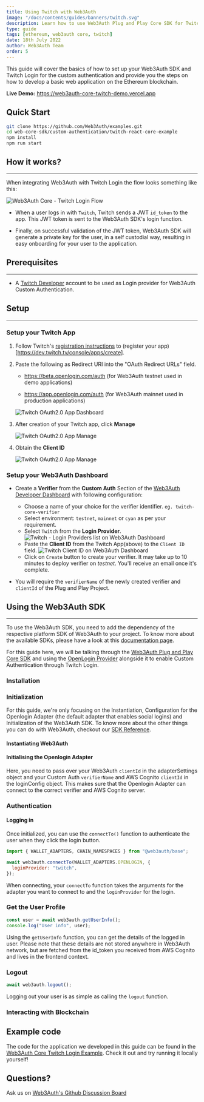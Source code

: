 ```yaml
---
title: Using Twitch with Web3Auth
image: "/docs/contents/guides/banners/twitch.svg"
description: Learn how to use Web3Auth Plug and Play Core SDK for Twitch Custom Authentication.
type: guide
tags: [ethereum, web3auth core, twitch]
date: 18th July 2022
author: Web3Auth Team
order: 5
---
```





<SEO
  title="Using Twitch with Web3Auth"
  description="Learn how to use Web3Auth Plug and Play Core SDK  for Twitch Custom Authentication."
  image="https://web3auth.io/docs/contents/guides/banners/twitch.svg"
  slug="/guides/twitch"
/>

This guide will cover the basics of how to set up your Web3Auth SDK and Twitch Login for the custom authentication and provide you the steps on how to
develop a basic web application on the Ethereum blockchain.

**Live Demo:** https://web3auth-core-twitch-demo.vercel.app

## Quick Start

```bash
git clone https://github.com/Web3Auth/examples.git
cd web-core-sdk/custom-authentication/twitch-react-core-example
npm install
npm run start
```

## How it works?

---

When integrating Web3Auth with Twitch Login the flow looks something like this:

![Web3Auth Core - Twitch Login Flow](/images/implicit-flow.svg)

- When a user logs in with `Twitch`, Twitch sends a JWT `id_token` to the app. This JWT token is sent to the Web3Auth SDK's login function.

- Finally, on successful validation of the JWT token, Web3Auth SDK will generate a private key for the user, in a self custodial way, resulting in
  easy onboarding for your user to the application.

## Prerequisites

---

<Web3AuthPrerequisites />

- A [Twitch Developer](https://dev.twitch.tv/console/apps/create) account to be used as Login provider for Web3Auth Custom Authentication.

## Setup

---

### Setup your Twitch App

1. Follow Twitch's [registration instructions](https://dev.twitch.tv/docs/authentication/#registration) to (register your
   app)[https://dev.twitch.tv/console/apps/create].
2. Paste the following as Redirect URI into the "OAuth Redirect URLs" field.

   - https://beta.openlogin.com/auth (for Web3Auth testnet used in demo applications)

   - https://app.openlogin.com/auth (for Web3Auth mainnet used in production applications)

   ![Twitch OAuth2.0 App Dashboard](/contents/social-providers/twitch/twitch-app.png)

3. After creation of your Twitch app, click **Manage**

   ![Twitch OAuth2.0 App Manage](/contents/social-providers/twitch/twitch-manage.png)

4. Obtain the **Client ID**

   ![Twitch OAuth2.0 App Manage](/contents/social-providers/twitch/twitch-client-id.png)

### Setup your Web3Auth Dashboard

<SetupWeb3AuthDashboard />

- Create a **Verifier** from the **Custom Auth** Section of the [Web3Auth Developer Dashboard](https://dashboard.web3auth.io/) with following
  configuration:

  - Choose a name of your choice for the verifier identifier. `eg. twitch-core-verifier`
  - Select environment: `testnet`, `mainnet` or `cyan` as per your requirement.
  - Select `Twitch` from the **Login Provider**. ![Twitch - Login Providers list on Web3Auth Dashboard](/dashboard/verifiers/login-providers-list.png)
  - Paste the **Client ID** from the Twitch App(above) to the `Client ID` field.
    ![Twitch Client ID on Web3Auth Dashboard](/dashboard/verifiers/twitch-verifier.png)
  - Click on `Create` button to create your verifier. It may take up to 10 minutes to deploy verifier on _testnet_. You'll receive an email once it's
    complete.

- You will require the `verifierName` of the newly created verifier and `clientId` of the Plug and Play Project.

## Using the Web3Auth SDK

---

To use the Web3Auth SDK, you need to add the dependency of the respective platform SDK of Web3Auth to your project. To know more about the available
SDKs, please have a look at this [documentation page](/docs/sdk).

For this guide here, we will be talking through the [Web3Auth Plug and Play Core SDK](/sdk/web/core) and using the
[OpenLogin Provider](/sdk/web/openlogin) alongside it to enable Custom Authentication through Twitch Login.

<SetupBaseProject />

### Installation

<Installation />

### Initialization

<InitializationIntro />

For this guide, we're only focusing on the Instantiation, Configuration for the Openlogin Adapter (the default adapter that enables social logins) and
Initialization of the Web3Auth SDK. To know more about the other things you can do with Web3Auth, checkout our [SDK Reference](/sdk/web/core).

#### Instantiating Web3Auth

<InstantiationWeb3Auth />

#### Initialising the Openlogin Adapter

<OpenloginConfigCodeTwitch />

Here, you need to pass over your Web3Auth `clientId` in the adapterSettings object and your Custom Auth `verifierName` and AWS Cognito `clientId` in
the loginConfig object. This makes sure that the Openlogin Adapter can connect to the correct verifier and AWS Cognito server.

<InitializationWeb3Auth />

### Authentication

#### Logging in

Once initialized, you can use the `connectTo()` function to authenticate the user when they click the login button.

```js
import { WALLET_ADAPTERS, CHAIN_NAMESPACES } from "@web3auth/base";

await web3auth.connectTo(WALLET_ADAPTERS.OPENLOGIN, {
  loginProvider: "twitch",
});
```

When connecting, your `connectTo` function takes the arguments for the adapter you want to connect to and the `loginProvider` for the login.

### Get the User Profile

```js
const user = await web3auth.getUserInfo();
console.log("User info", user);
```

Using the `getUserInfo` function, you can get the details of the logged in user. Please note that these details are not stored anywhere in Web3Auth
network, but are fetched from the id_token you received from AWS Cognito and lives in the frontend context.

### Logout

```js
await web3auth.logout();
```

Logging out your user is as simple as calling the `logout` function.

### Interacting with Blockchain

<InteractingWithBlockchain />

## Example code

The code for the application we developed in this guide can be found in the
[Web3Auth Core Twitch Login Example](https://github.com/Web3Auth/examples/tree/main/web-core-sdk/custom-authentication/twitch-react-core-example).
Check it out and try running it locally yourself!

## Questions?

Ask us on [Web3Auth's Github Discussion Board](https://github.com/orgs/Web3Auth/discussions)
